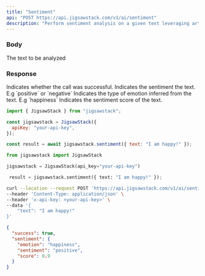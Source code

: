 ```yaml
---
title: "Sentiment"
api: "POST https://api.jigsawstack.com/v1/ai/sentiment"
description: "Perform sentiment analysis on a given text leveraging artificial intelligence."
---
```


### Body

<ParamField body="text" type="string" required>
  The text to be analyzed
</ParamField>

<Snippet file="header.mdx" />

### Response

<ResponseField name="success" type="boolean">
  Indicates whether the call was successful.
</ResponseField>

<ResponseField name="sentiment" type="object">
<Expandable title="Toggle object" defaultOpen="true">
<ResponseField name="sentiment" type="string">
  Indicates the sentiment the text. E.g `positive` or `negative`
</ResponseField>
<ResponseField name="emotion" type="string">
  Indicates the type of emotion inferred from the text. E.g `happiness`
</ResponseField>
<ResponseField name="score" type="number">
  Indicates the sentiment score of the text.
</ResponseField>

</Expandable>

</ResponseField>

<RequestExample>

```javascript Javascript
import { JigsawStack } from "jigsawstack";

const jigsawstack = JigsawStack({
  apiKey: "your-api-key",
});

const result = await jigsawstack.sentiment({ text: "I am happy!" });
```

```python Python
from jigsawstack import JigsawStack

jigsawstack = JigsawStack(api_key="your-api-key")

 result = jigsawstack.sentiment({ text: "I am happy!" });
```

```bash cURL
curl --location --request POST 'https://api.jigsawstack.com/v1/ai/sentiment' \
--header 'Content-Type: application/json' \
--header 'x-api-key: <your-api-key>' \
--data '{
    "text": "I am happy!"
}'
```

</RequestExample>

<ResponseExample>

```json Response
{
  "success": true,
  "sentiment": {
    "emotion": "happiness",
    "sentiment": "positive",
    "score": 0.9
  }
}
```

</ResponseExample>
